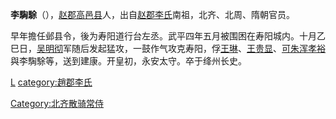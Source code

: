 {{expand|time=2018-03-20T21:36:22+00:00}}
{{unreferenced|time=2018-03-20T21:36:22+00:00}}
'''李騊駼'''（{{bd|？||6世紀|}}），[[赵郡|赵郡]][[高邑县|高邑县]]人，出自[[赵郡李氏|赵郡李氏]]南祖，北齐、北周、隋朝官员。

早年擔任邺县令，後为寿阳道行台左丞。武平四年五月被围困在寿阳城内。十月乙巳日，[[吴明彻|吴明彻]]军随后发起猛攻，一鼓作气攻克寿阳，俘[[王琳|王琳]]、[[王贵显|王贵显]]、[[可朱浑孝裕|可朱浑孝裕]]與李騊駼等，送到建康。开皇初，永安太守。卒于绛州长史。

[[category:隋朝太守|L]]
[[category:趙郡李氏|category:趙郡李氏]]
[[Category:北齐散骑常侍|Category:北齐散骑常侍]]